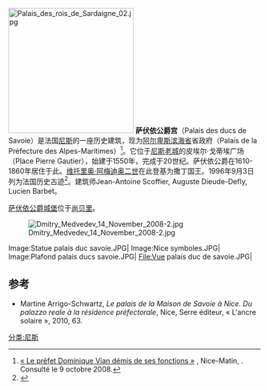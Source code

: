 [[File:Palais_des_rois_de_Sardaigne_02.jpg|250px]]
'''萨伏依公爵宫'''（Palais des ducs de Savoie）是法国[[尼斯|尼斯]]的一座历史建筑，现为[[阿尔卑斯滨海省|阿尔卑斯滨海省]]省政府（Palais de la Préfecture des Alpes-Maritimes）<ref name="nm_vian">[http://www.nicematin.com/ra/cotedazur/150674/alpes-maritimes-le-prefet-dominique-vian-demis-de-ses-fonctions « Le préfet Dominique Vian démis de ses fonctions »] {{webarchive|url=https://archive.is/20130411114540/http://www.nicematin.com/ra/cotedazur/150674/alpes-maritimes-le-prefet-dominique-vian-demis-de-ses-fonctions |date=2013-04-11 }}, Nice-Matin, {{date|8|octobre|2008}}. Consulté le 9 octobre 2008.</ref>。它位于[[尼斯老城|尼斯老城]]的皮埃尔·戈蒂埃广场（Place Pierre Gautier），始建于1550年，完成于20世纪。萨伏依公爵在1610-1860年居住于此。[[维托里奥·阿梅迪奥二世|维托里奥·阿梅迪奥二世]]在此登基为撒丁国王。1996年9月3日列为法国历史古迹<ref name="mérimée">{{Mérimée|PA00132718}}</ref>。建筑师Jean-Antoine Scoffier, Auguste Dieude-Defly, Lucien Barbet。

[[萨伏依公爵城堡|萨伏依公爵城堡]]位于[[尚贝里|尚贝里]]。

[[File:Dmitry_Medvedev_14_November_2008-2.jpg|thumb]]
<gallery>
Image:Statue palais duc savoie.JPG|
Image:Nice symboles.JPG|
Image:Plafond palais ducs savoie.JPG|
File:Vue palais duc de savoie.JPG|
</gallery>

==参考 ==
<references />
* Martine Arrigo-Schwartz, ''Le palais de la Maison de Savoie à Nice. Du palazzo reale à la résidence préfectorale'', Nice, Serre éditeur, « L'ancre solaire », 2010, 63. {{ISBN|978-2-86410-544-2}}
[[分类:尼斯|分类:尼斯]]